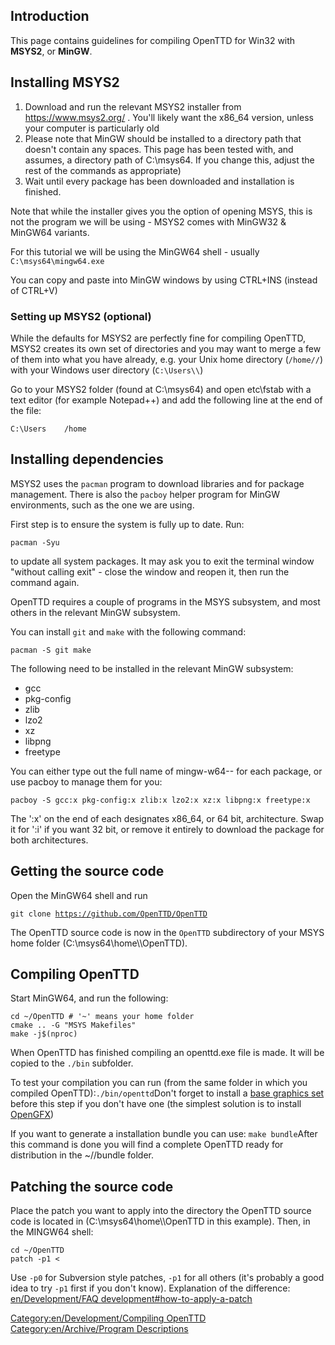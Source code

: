 {{en/-}}
== Introduction ==
This page contains guidelines for compiling OpenTTD for Win32 with '''MSYS2''', or '''MinGW'''.

== Installing MSYS2 ==
# Download and run the relevant MSYS2 installer from https://www.msys2.org/ . You'll likely want the x86_64 version, unless your computer is particularly old
# Please note that MinGW should be installed to a directory path that doesn't contain any spaces. This page has been tested with, and assumes, a directory path of C:\msys64. If you change this, adjust the rest of the commands as appropriate)
# Wait until every package has been downloaded and installation is finished.

Note that while the installer gives you the option of opening MSYS, this is not the program we will be using - MSYS2 comes with MinGW32 & MinGW64 variants.

For this tutorial we will be using the MinGW64 shell - usually <code>C:\msys64\mingw64.exe</code>

You can copy and paste into MinGW windows by using CTRL+INS (instead of CTRL+V)

=== Setting up MSYS2 (optional) ===
While the defaults for MSYS2 are perfectly fine for compiling OpenTTD, MSYS2 creates its own set of directories and you may want to merge a few of them into what you have already, e.g. your Unix home directory (<code>/home/<user>/</code>) with your Windows user directory (<code>C:\Users\<user>\</code>)

Go to your MSYS2 folder (found at C:\msys64) and open etc\fstab with a text editor (for example Notepad++) and add the following line at the end of the file:

 C:\Users    /home

== Installing dependencies ==

MSYS2 uses the <code>pacman</code> program to download libraries and for package management. There is also the <code>pacboy</code> helper program for MinGW environments, such as the one we are using.

First step is to ensure the system is fully up to date. Run:

 pacman -Syu

to update all system packages. It may ask you to exit the terminal window "without calling exit" - close the window and reopen it, then run the command again.

OpenTTD requires a couple of programs in the MSYS subsystem, and most others in the relevant MinGW subsystem.

You can install <code>git</code> and <code>make</code> with the following command:

 pacman -S git make

The following need to be installed in the relevant MinGW subsystem:

* gcc
* pkg-config
* zlib
* lzo2
* xz
* libpng
* freetype

You can either type out the full name of mingw-w64-<arch>-<pkg> for each package, or use pacboy to manage them for you:

 pacboy -S gcc:x pkg-config:x zlib:x lzo2:x xz:x libpng:x freetype:x

The ':x' on the end of each designates x86_64, or 64 bit, architecture. Swap it for ':i' if you want 32 bit, or remove it entirely to download the package for both architectures.

== Getting the source code ==
Open the MinGW64 shell and run

 git clone https://github.com/OpenTTD/OpenTTD

The OpenTTD source code is now in the <code>OpenTTD</code> subdirectory of your MSYS home folder (C:\msys64\home\<user>\OpenTTD).

== Compiling OpenTTD ==

Start MinGW64, and run the following:

 cd ~/OpenTTD # '~' means your home folder
 cmake .. -G "MSYS Makefiles"
 make -j$(nproc)

When OpenTTD has finished compiling an openttd.exe file is made. It will be copied to the <code>./bin</code> subfolder.

To test your compilation you can run (from the same folder in which you compiled OpenTTD):<code>./bin/openttd</code>Don't forget to install a [[en/Archive/Community/Base graphics|base graphics set]] before this step if you don't have one (the simplest solution is to install [[en/Archive/Community/OpenGFX Readme#installing-opengfx-manually|OpenGFX]])

If you want to generate a installation bundle you can use: <code>make bundle</code>After this command is done you will find a complete OpenTTD ready for distribution in the ~/<path_to_source>/bundle folder.

==Patching the source code==
Place the patch you want to apply into the directory the OpenTTD source code is located in (C:\msys64\home\<your Windows user name>\OpenTTD in this example). Then, in the MINGW64 shell:

 cd ~/OpenTTD
 patch -p1 < <patch name>

Use <code>-p0</code> for Subversion style patches, <code>-p1</code> for all others (it's probably a good idea to try <code>-p1</code> first if you don't know). Explanation of the difference: [[en/Development/FAQ development#how-to-apply-a-patch]]


[[Category:en/Development/Compiling OpenTTD]]
[[Category:en/Archive/Program Descriptions]]